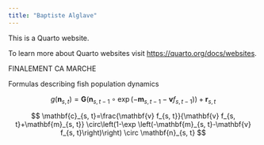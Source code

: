 ```yaml
---
title: "Baptiste Alglave"
---
```


This is a Quarto website.

To learn more about Quarto websites visit <https://quarto.org/docs/websites>.

FINALEMENT CA MARCHE

Formulas describing fish population dynamics

$$
g\left(\mathbf{n}_{s, t}\right)=\mathbf{G}\left(\mathbf{n}_{s, t-1} \circ \exp \left(-\mathbf{m}_{s, t-1}-\mathbf{v} f_{s, t-1}\right)\right)+\mathbf{r}_{s, t}
$$

$$
\mathbf{c}_{s, t}=\frac{\mathbf{v} f_{s, t}}{\mathbf{v} f_{s, t}+\mathbf{m}_{s, t}} \circ\left(1-\exp \left(-\mathbf{m}_{s, t}-\mathbf{v} f_{s, t}\right)\right) \circ \mathbf{n}_{s, t}
$$
